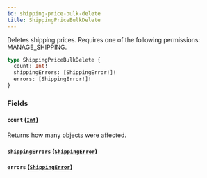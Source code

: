 ```yaml
---
id: shipping-price-bulk-delete
title: ShippingPriceBulkDelete
---
```



Deletes shipping prices. Requires one of the following permissions: MANAGE_SHIPPING.

```graphql
type ShippingPriceBulkDelete {
  count: Int!
  shippingErrors: [ShippingError!]!
  errors: [ShippingError!]!
}
```


### Fields

#### `count` ([`Int`](../../../developer/api-reference/scalars/int))

Returns how many objects were affected.


#### `shippingErrors` ([`ShippingError`](../../../developer/api-reference/objects/shipping-error))




#### `errors` ([`ShippingError`](../../../developer/api-reference/objects/shipping-error))







